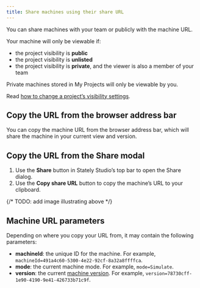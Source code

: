 ```yaml
---
title: Share machines using their share URL
---
```


You can share machines with your team or publicly with the machine URL.

Your machine will only be viewable if:

- the project visibility is **public**
- the project visibility is **unlisted**
- the project visibility is **private**, and the viewer is also a member of your team

Private machines stored in My Projects will only be viewable by you.

Read [how to change a project’s visibility settings](projects.mdx#change-a-projects-visibility).

## Copy the URL from the browser address bar

You can copy the machine URL from the browser address bar, which will share the machine in your current view and version.

## Copy the URL from the Share modal

1. Use the **Share** button in Stately Studio’s top bar to open the Share dialog.
2. Use the **Copy share URL** button to copy the machine’s URL to your clipboard.

{/* TODO: add image illustrating above */}

## Machine URL parameters

Depending on where you copy your URL from, it may contain the following parameters:

- **machineId**: the unique ID for the machine. For example, `machineId=491a4c60-5300-4e22-92cf-8a32a8ffffca`.
- **mode**: the current machine mode. For example, `mode=Simulate`.
- **version**: the current [machine version](versions.mdx). For example, `version=78730cff-1e90-4190-9e41-426733b71c9f`.
